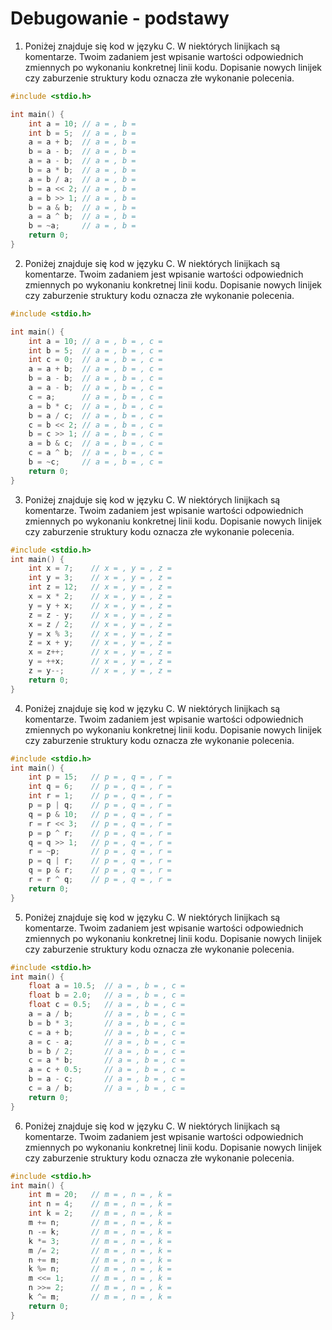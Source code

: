# Debugowanie - podstawy

1. Poniżej znajduje się kod w języku C. W niektórych linijkach są komentarze. Twoim zadaniem jest wpisanie wartości odpowiednich zmiennych po wykonaniu konkretnej linii kodu. Dopisanie nowych linijek czy zaburzenie struktury kodu oznacza złe wykonanie polecenia.

```c
#include <stdio.h>

int main() {
    int a = 10; // a = , b =
    int b = 5;  // a = , b =
    a = a + b;  // a = , b =
    b = a - b;  // a = , b =
    a = a - b;  // a = , b =
    b = a * b;  // a = , b =
    a = b / a;  // a = , b =
    b = a << 2; // a = , b =
    a = b >> 1; // a = , b =
    b = a & b;  // a = , b =
    a = a ^ b;  // a = , b =
    b = ~a;     // a = , b =
    return 0;
}
```

2. Poniżej znajduje się kod w języku C. W niektórych linijkach są komentarze. Twoim zadaniem jest wpisanie wartości odpowiednich zmiennych po wykonaniu konkretnej linii kodu. Dopisanie nowych linijek czy zaburzenie struktury kodu oznacza złe wykonanie polecenia.

```c
#include <stdio.h>

int main() {
    int a = 10; // a = , b = , c =
    int b = 5;  // a = , b = , c =
    int c = 0;  // a = , b = , c =
    a = a + b;  // a = , b = , c =
    b = a - b;  // a = , b = , c =
    a = a - b;  // a = , b = , c =
    c = a;      // a = , b = , c =
    a = b * c;  // a = , b = , c =
    b = a / c;  // a = , b = , c =
    c = b << 2; // a = , b = , c =
    b = c >> 1; // a = , b = , c =
    a = b & c;  // a = , b = , c =
    c = a ^ b;  // a = , b = , c =
    b = ~c;     // a = , b = , c =
    return 0;
}
```

3. Poniżej znajduje się kod w języku C. W niektórych linijkach są komentarze. Twoim zadaniem jest wpisanie wartości odpowiednich zmiennych po wykonaniu konkretnej linii kodu. Dopisanie nowych linijek czy zaburzenie struktury kodu oznacza złe wykonanie polecenia.

```c
#include <stdio.h>
int main() {
    int x = 7;    // x = , y = , z = 
    int y = 3;    // x = , y = , z = 
    int z = 12;   // x = , y = , z = 
    x = x * 2;    // x = , y = , z = 
    y = y + x;    // x = , y = , z = 
    z = z - y;    // x = , y = , z = 
    x = z / 2;    // x = , y = , z = 
    y = x % 3;    // x = , y = , z = 
    z = x + y;    // x = , y = , z = 
    x = z++;      // x = , y = , z = 
    y = ++x;      // x = , y = , z = 
    z = y--;      // x = , y = , z = 
    return 0;
}
```

4. Poniżej znajduje się kod w języku C. W niektórych linijkach są komentarze. Twoim zadaniem jest wpisanie wartości odpowiednich zmiennych po wykonaniu konkretnej linii kodu. Dopisanie nowych linijek czy zaburzenie struktury kodu oznacza złe wykonanie polecenia.

```c
#include <stdio.h>
int main() {
    int p = 15;   // p = , q = , r = 
    int q = 6;    // p = , q = , r = 
    int r = 1;    // p = , q = , r = 
    p = p | q;    // p = , q = , r = 
    q = p & 10;   // p = , q = , r = 
    r = r << 3;   // p = , q = , r = 
    p = p ^ r;    // p = , q = , r = 
    q = q >> 1;   // p = , q = , r = 
    r = ~p;       // p = , q = , r = 
    p = q | r;    // p = , q = , r = 
    q = p & r;    // p = , q = , r = 
    r = r ^ q;    // p = , q = , r = 
    return 0;
}
```

5. Poniżej znajduje się kod w języku C. W niektórych linijkach są komentarze. Twoim zadaniem jest wpisanie wartości odpowiednich zmiennych po wykonaniu konkretnej linii kodu. Dopisanie nowych linijek czy zaburzenie struktury kodu oznacza złe wykonanie polecenia.

```c
#include <stdio.h>
int main() {
    float a = 10.5;  // a = , b = , c = 
    float b = 2.0;   // a = , b = , c = 
    float c = 0.5;   // a = , b = , c = 
    a = a / b;       // a = , b = , c = 
    b = b * 3;       // a = , b = , c = 
    c = a + b;       // a = , b = , c = 
    a = c - a;       // a = , b = , c = 
    b = b / 2;       // a = , b = , c = 
    c = a * b;       // a = , b = , c = 
    a = c + 0.5;     // a = , b = , c = 
    b = a - c;       // a = , b = , c = 
    c = a / b;       // a = , b = , c = 
    return 0;
}
```

6. Poniżej znajduje się kod w języku C. W niektórych linijkach są komentarze. Twoim zadaniem jest wpisanie wartości odpowiednich zmiennych po wykonaniu konkretnej linii kodu. Dopisanie nowych linijek czy zaburzenie struktury kodu oznacza złe wykonanie polecenia.

```c
#include <stdio.h>
int main() {
    int m = 20;   // m = , n = , k = 
    int n = 4;    // m = , n = , k = 
    int k = 2;    // m = , n = , k = 
    m += n;       // m = , n = , k = 
    n -= k;       // m = , n = , k = 
    k *= 3;       // m = , n = , k = 
    m /= 2;       // m = , n = , k = 
    n += m;       // m = , n = , k = 
    k %= n;       // m = , n = , k = 
    m <<= 1;      // m = , n = , k = 
    n >>= 2;      // m = , n = , k = 
    k ^= m;       // m = , n = , k = 
    return 0;
}
```